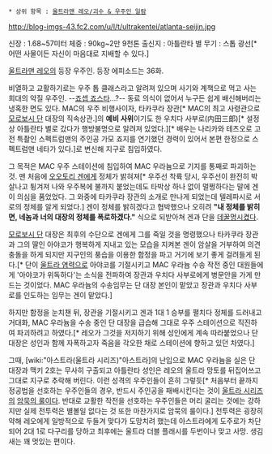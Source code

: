  * 상위 항목 : [[울트라맨 레오/괴수 & 우주인 일람]]

http://blog-imgs-43.fc2.com/u/l/t/ultrakentei/atlanta-seijin.jpg

신장 : 1.68~57미터 
체중 : 90kg~2만 9천톤
출신지 : 아틀란타 별
무기 : 스톱 광선[* 어떤 사물이든 자신이 마음대로 지배할 수 있다.]

[[울트라맨 레오]]의 등장 우주인. 등장 에피소드는 36화.

비열하고 교활하기로는 우주 톱 클래스라고 알려져 있으며 사기와 계책으로 먹고 사는 희대의 악질 우주인. --[[죠셉 죠스타]]...?-- 동료 의식이 없어서 누구든 쉽게 배신해버리는 냉혹한 면도 있다. MAC의 우주 비행사이자, 타카쿠라 장관[* MAC의 최고 사령관으로 [[모로보시 단]] 대장의 직속상관.]의 '''예비 사위'''이기도 한 우치다 사부로(内田三郎)[* 설정상 아틀란타 별로 갔다가 행방불명으로 알려져 있었다.][* 배우는 나리카와 테츠오로 고전 특촬인 스펙트럼맨의 주인공 가모 죠지를 연기했던 경력이 있어서 본편 한정으로 스펙트럼맨 네타가 있다.]로 변신해 지구로 침입하였다. 

그 목적은 MAC 우주 스테이션에 침입하여 MAC 우라늄으로 기지를 통째로 파괴하는 것. 맨 처음에 [[오오토리 겐]]에게 정체가 밝혀져[* 우주선 착륙 당시, 우주선이 완전히 박살나고 튕겨져 나와 우주복에 불까지 붙었는데도 타박상 하나 없이 멀쩡하다는 말에 겐이 의심을 품었었다. 그 와중에 타카쿠라 장관의 소개로 만나게 되었는데 텔레파시로 서로의 정체를 알게 되었다.] 겐이 정체를 밝히겠다고 협박했으나 오히려 '''"내 정체를 밝히면, 네놈과 너의 대장의 정체를 폭로하겠다."''' 식으로 되받아쳐 겐과 단을 [[데꿀멍]]시켰다.

[[모로보시 단]] 대장은 최후의 수단으로 겐에게 그를 죽일 것을 명령했으나 타카쿠라 장관과 그의 딸인 아야코가 행복하게 지내고 있는 모습을 지켜본 겐이 암살을 거부하여 의견 충돌을 하게 되지만 지구인의 풍습을 이용한 함정을 파고 거기에 보기 좋게 걸려들게 된다.[* 단이 [[울트라 염력]]으로 아야코를 기절시키고 MAC 우라늄 수송 작전 중인 대원들에게 '아야코가 위독하다'는 소식을 전파하여 장관과 우치다 사부로에게 병문안을 가게 만드는 것이었다. MAC 우라늄의 수송임무는 단 대장 본인이 맡았고 장관과 우치다 사부로를 인도하는 임무는 겐이 맡았다.]

하지만 함정을 눈치챈 뒤, 장관을 기절시키고 겐과 1대 1 승부를 펼치다 정체를 드러내고 거대화, MAC 우라늄을 수송 중인 단 대장을 급습해 그대로 우주 스테이션으로 직진하여 파괴하려고 하였다.[* 레오가 그것을 저지하기 위해 성인에게 계속 따라붙었으나 단 대장은 성인과 함께 자폭하고자 죽음을 각오한 채로 스테이션에 향하고 있던 차였다.]

그때, [wiki:"아스트라(울트라 시리즈)"아스트라]의 난입으로 MAC 우라늄을 실은 단 대장과 맥키 2호는 무사히 구출되고 아틀란타 성인은 레오의 울트라 망토를 뒤집어쓰고 그대로 지구로 추락해 버린다. 이런 성격의 우주인들이 흔히 그렇듯[* 처음부터 끝까지 정공법을 선호하는 우주인들의 경우, 반드시 주인공을 패배시킨다는 것이 [[울트라 시리즈]]의 [[암묵의 룰]]이다. 반대로 교활한 작전을 선호하는 우주인들은 머리 굴리는 것에는 강하지만 실제 전투력은 별볼일 없다는 것 또한 마찬가지로 암묵의 룰이다.] 전투력은 굉장히 약해 레오에게 일방적으로 두들겨 맞다가 도망치려 했는데 아스트라에게 도주로가 차단되어 2대 1로 다구리를 당하고 최후에는 울트라 더블 플래시를 두번이나 맞고 사망. 생김새는 꽤 멋있는 편이다.
